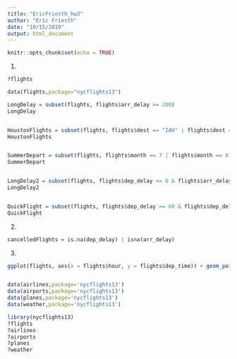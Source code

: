 ---
title: "EricFriesth_hw3"
author: "Eric Friesth"
date: "10/15/2019"
output: html_document
---

```{r setup, include=FALSE}
knitr::opts_chunk$set(echo = TRUE)
```
1. 
```{r}

?flights

data(flights,package="nycflights13")

LongDelay = subset(flights, flights$arr_delay >= 200)
LongDelay


HoustonFlights = subset(flights, flights$dest == "IAH" | flights$dest == "HOU")
HoustonFlights


SummerDepart = subset(flights, flights$month == 7 | flights$month == 8 | flights$month == 9)
SummerDepart


LongDelay2 = subset(flights, flights$dep_delay <= 0 & flights$arr_delay >= 120)
LongDelay2


QuickFlight = subset(flights, flights$dep_delay >= 60 & flights$dep_delay - flights$arr_delay > 30)
QuickFlight

```
2. 

```{r}

cancelledFlights = is.na(dep_delay) | isna(arr_delay)


```
3. 

```{r}

ggplot(flights, aes(x = flights$hour, y = flights$dep_time)) + geom_point()



```

```{r}

data(airlines,package='nycflights13')
data(airports,package='nycflights13')
data(planes,package='nycflights13')
data(weather,package='nycflights13')

```

```{r}

library(nycflights13)
?flights
?airlines
?airports
?planes
?weather

```




